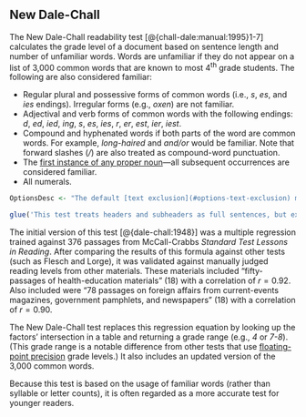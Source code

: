 ## New Dale-Chall\index{New Dale-Chall|(ii} {#dale-chall-test}

The New Dale-Chall\index{Dale-Chall!zzzzz@\igobble|seealso{New Dale-Chall}} readability test [@{chall-dale:manual:1995}1-7] calculates the grade level of a document based on sentence length and number of unfamiliar words. Words are unfamiliar if they do not appear on a list of 3,000 common words that are known to most 4^th^ grade students. The following are also considered familiar:

- Regular plural and possessive forms of common words (i.e., *s*, *es*, and *ies* endings). Irregular forms (e.g., *oxen*) are not familiar.
- Adjectival and verb forms of common words with the following endings: *d*, *ed*, *ied*, *ing*, *s*, *es*, *ies*, *r*, *er*, *est*, *ier*, *iest*.
- Compound and hyphenated words if both parts of the word are common words. For example, *long-haired* and *and/or* would be familiar. Note that forward slashes (*/*) are also treated as compound-word punctuation.
- The [first instance of any proper noun](#options-dale-chall)—all subsequent occurrences are considered familiar.
- All numerals.\index{numerals!New Dale-Chall}

::: {.notesection data-latex=""}
```r
OptionsDesc <- "The default [text exclusion](#options-text-exclusion) method\\index{text exclusion!New Dale-Chall} will be overridden for this specific test, although this behavior can be customized from the [**Options**](#readability-test-options) dialog."

glue('This test treats headers and subheaders as full sentences, but excludes lists and tables. $if_else(UserManualMode, OptionsDesc, "")^', .open='$', .close='^')
```
:::

The initial version of this test [@{dale-chall:1948}] was a multiple regression trained against 376 passages from McCall-Crabbs *Standard Test Lessons in Reading*. After comparing the results of this formula against other tests (such as Flesch and Lorge), it was validated against manually judged reading levels from other materials. These materials included “fifty-passages of health-education materials” (18) with a correlation of $r = 0.92$. Also included were “78 passages on foreign affairs from current-events magazines, government pamphlets, and newspapers” (18) with a correlation of $r = 0.90$.

The New Dale-Chall test replaces this regression equation by looking up the factors' intersection in a table and returning a grade range (e.g., *4* or *7-8*). (This grade range is a notable difference from other tests that use [floating-point precision](#grade-level-results) grade levels.) It also includes an updated version of the 3,000 common words.

Because this test is based on the usage of familiar words (rather than syllable or letter counts), it is often regarded as a more accurate test for younger readers.

\index{New Dale-Chall|)}

\newpage

